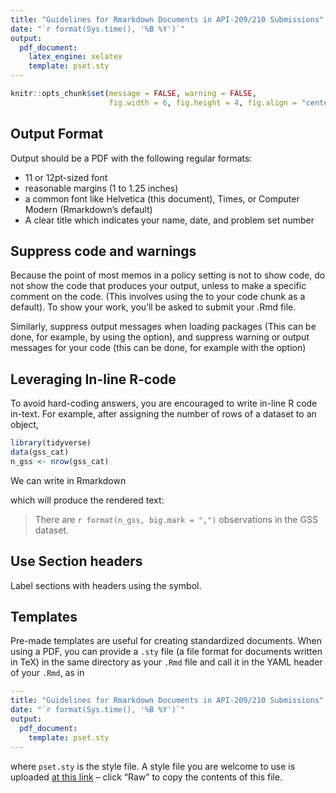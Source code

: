 ```yaml
---
title: "Guidelines for Rmarkdown Documents in API-209/210 Submissions"
date: "`r format(Sys.time(), '%B %Y')`"
output:
  pdf_document:
    latex_engine: xelatex
    template: pset.sty
---
```


```r
knitr::opts_chunk$set(message = FALSE, warning = FALSE, 
                      fig.width = 6, fig.height = 4, fig.align = "center")
```

## Output Format {-}

Output should be a PDF with the following regular formats:

- 11 or 12pt-sized font
- reasonable margins (1 to 1.25 inches)
- a common font like Helvetica (this document), Times, or Computer Modern (Rmarkdown's default)
- A clear title which indicates your name, date, and problem set number

## Suppress code and warnings {-}

Because the point of most memos in a policy setting is not to show code, do not show the code that produces your output, unless to make a specific comment on the code. (This involves using the \code{echo = FALSE} to your code chunk as a default). To show your work, you'll be asked to submit your .Rmd file. 


Similarly, suppress output messages when loading packages (This can be done, for example, by using the \code{include = FALSE} option), and suppress warning or output messages for your code (this can be done, for example with the \code{warnings = FALSE`} option)



## Leveraging In-line R-code {-}

To avoid hard-coding answers, you are encouraged to write in-line R code in-text. For example, after assigning the number of rows of a dataset to an object, 

```r
library(tidyverse)
data(gss_cat)
n_gss <- nrow(gss_cat)
```

We can write in Rmarkdown 
\begin{quote}
\code{There are \textasciigrave r n\_gss\textasciigrave ~ observations in the GSS dataset.}
\end{quote}
which will produce the rendered text:


> There are `r format(n_gss, big.mark = ",")` observations in the GSS dataset.


## Use Section headers {-}

Label sections with headers using the \code{\#} symbol. 


## Templates {-}

Pre-made templates are useful for creating standardized documents. When using a PDF, you can provide a `.sty` file (a file format for documents written in TeX) in the same directory as your `.Rmd` file and call it in the YAML header of your `.Rmd`, as in 

```yaml
---
title: "Guidelines for Rmarkdown Documents in API-209/210 Submissions"
date: "`r format(Sys.time(), '%B %Y')`"
output:
  pdf_document:
    template: pset.sty
---
```

where `pset.sty` is the style file. A style file you are welcome to use is uploaded [at this link](https://github.com/kuriwaki/rmd-template/blob/master/pset.sty) -- click "Raw" to copy the contents of this file.